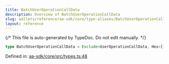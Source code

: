 ```yaml
---
title: BatchUserOperationCallData
description: Overview of BatchUserOperationCallData
slug: wallets/reference/aa-sdk/core/type-aliases/BatchUserOperationCallData
layout: reference
---
```


{/* This file is auto-generated by TypeDoc. Do not edit manually. */}

```ts
type BatchUserOperationCallData = Exclude<UserOperationCallData, Hex>[];
```

Defined in: [aa-sdk/core/src/types.ts:48](https://github.com/alchemyplatform/aa-sdk/blob/ad165355d980f9a16dd388088895bfc851df8656/aa-sdk/core/src/types.ts#L48)
